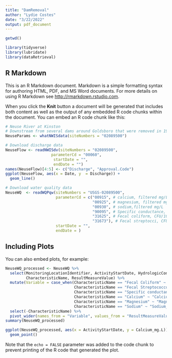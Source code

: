 ```yaml
---
title: "DamRemoval"
author: "Lydie Costes"
date: "3/22/2022"
output: pdf_document
---
```


```r
getwd()

library(tidyverse)
library(lubridate)
library(dataRetrieval)
```

## R Markdown

This is an R Markdown document. Markdown is a simple formatting syntax for authoring HTML, PDF, and MS Word documents. For more details on using R Markdown see <http://rmarkdown.rstudio.com>.

When you click the **Knit** button a document will be generated that includes both content as well as the output of any embedded R code chunks within the document. You can embed an R code chunk like this:

```r
# Neuse River at Kinston
# Downstream from several dams around Goldsboro that were removed in 1998, 1999, 2006, and 2017.
NeuseParams <- whatNWISdata(siteNumbers = "02089500")

# Download discharge data
NeuseFlow <- readNWISdv(siteNumbers = "02089500",
                    parameterCd = "00060",
                     startDate = "",
                     endDate = "")
names(NeuseFlow)[4:5] <- c("Discharge", "Approval.Code")
ggplot(NeuseFlow, aes(x = Date, y  = Discharge)) +
  geom_line()

# Download water quality data
NeuseWQ  <- readWQPqw(siteNumbers = "USGS-02089500",
                      parameterCd = c("00915", # calcium, filtered mg/L
                                      "00925", # magnesium, filtered mg/L
                                      "00930", # sodium,filtered mg/L
                                      "90095", # Specific conductance, uS/cm
                                      "31625", # Fecal coliform, CFU/100 mL
                                      "31673"), # Fecal streptocci, CFU/100 mL
                      startDate = "",
                      endDate = )

```

## Including Plots

You can also embed plots, for example:

```r
NeuseWQ_processed <- NeuseWQ %>%
  select(MonitoringLocationIdentifier, ActivityStartDate, HydrologicCondition, 
         CharacteristicName, ResultMeasureValue) %>%
  mutate(Variable = case_when(CharacteristicName == "Fecal Coliform" ~ "FecalColiform_cfu.100mL", 
                              CharacteristicName == "Fecal Streptococcus Group Bacteria" ~ "FecalStrep_cfu.100mL",
                              CharacteristicName == "Specific conductance" ~ "SpC_uS.cm",
                              CharacteristicName == "Calcium" ~ "Calcium_mg.L",
                              CharacteristicName == "Magnesium" ~ "Magnesium_mg.L",
                              CharacteristicName == "Sodium" ~ "Sodium_mg.L")) %>%
  select(-CharacteristicName) %>%
  pivot_wider(names_from = "Variable", values_from = "ResultMeasureValue")
summary(NeuseWQ_processed)

ggplot(NeuseWQ_processed, aes(x = ActivityStartDate, y = Calcium_mg.L)) +
  geom_point()
```

Note that the `echo = FALSE` parameter was added to the code chunk to prevent printing of the R code that generated the plot.
